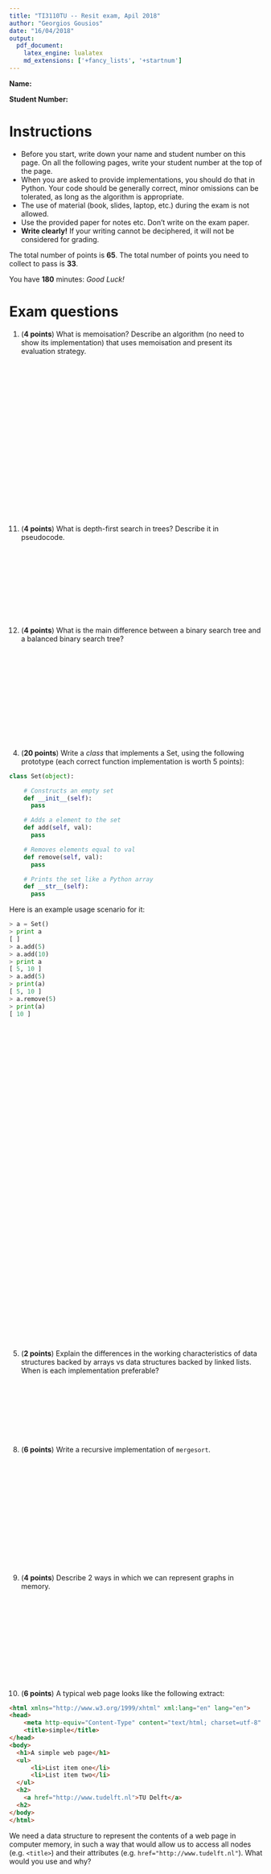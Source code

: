 ```yaml
---
title: "TI3110TU -- Resit exam, Apil 2018"
author: "Georgios Gousios"
date: "16/04/2018"
output:
  pdf_document:
    latex_engine: lualatex
    md_extensions: ['+fancy_lists', '+startnum']
---
```


**Name:**

**Student Number:**

# Instructions

* Before you start, write down your name and student number on this page.
On all the following pages, write your student number at the top of the page.
* When you are asked to provide implementations, you should do that in
Python. Your code should be generally correct, minor omissions
can be tolerated, as long as the algorithm is appropriate.
* The use of material (book, slides, laptop, etc.) during the exam is not allowed.
* Use the provided paper for notes etc. Don't write on the exam paper.
* **Write clearly!** If your writing cannot be deciphered, it will not be
considered for grading.

The total number of points is **65**. 
The total number of points you need to collect to pass is **33**.

You have **180** minutes: _Good Luck!_

# Exam questions

1. (**4 points**) What is memoisation?
Describe an algorithm (no need to show its implementation) that uses memoisation
and present its evaluation strategy.

```























```


11. (**4 points**) What is depth-first search in trees? Describe it
in pseudocode.

```











```

12. (**4 points**) What is the main difference between a binary search
tree and a balanced binary search tree?

```














```

4. (**20 points**) Write a _class_ that implements a Set,
using the following prototype (each correct function
implementation is worth 5 points):

```python
class Set(object):

    # Constructs an empty set
    def __init__(self):
      pass

    # Adds a element to the set
    def add(self, val):
      pass

    # Removes elements equal to val
    def remove(self, val):
      pass

    # Prints the set like a Python array
    def __str__(self):
      pass
```

Here is an example usage scenario for it:

```python
> a = Set()
> print a
[ ]
> a.add(5)
> a.add(10)
> print a
[ 5, 10 ]
> a.add(5)
> print(a)
[ 5, 10 ]
> a.remove(5)
> print(a)
[ 10 ]
```

```














































```

5. (**2 points**) Explain the differences in the working characteristics of
data structures backed by arrays vs data structures backed by linked lists.
When is each implementation preferable?

```









```


8. (**6 points**) Write a recursive implementation of `mergesort`.

```
















```

9. (**4 points**) Describe 2 ways in which we can represent graphs in memory.

```













```

10. (**6 points**) A typical web page looks like the following extract:

```html
<html xmlns="http://www.w3.org/1999/xhtml" xml:lang="en" lang="en">
<head>
    <meta http-equiv="Content-Type" content="text/html; charset=utf-8" />
    <title>simple</title>
</head>
<body>
  <h1>A simple web page</h1>
  <ul>
      <li>List item one</li>
      <li>List item two</li>
  </ul>
  <h2>
    <a href="http://www.tudelft.nl">TU Delft</a>
  <h2>
</body>
</html>
```

We need a data structure to represent the contents of a web page in computer
memory, in such a way that would allow us to access all nodes (e.g. `<title>`) 
and their attributes (e.g. `href="http://www.tudelft.nl"`). What would you use 
and why?

```
























```



13. (**15 points**) What is the time complexity ($O$) of the following operations?

  * (**1 point**) Inserting in a AVL (balanced binary) tree:
  * (**1 point**) Naive substring search (searching a pattern within a text):
  * (**1 point**) Adding an element to a set backed by an array:
  * (**1 point**) Sorting an array with mergesort:
  * (**1 point**) Knutt-Moris-Pratt substring search:
  * (**1 point**) Deleting elements by value in a list:
  * (**1 point**) Sorting an array with bubble sort:
  * (**1 point**) Sorting an array with quicksort:
  * (**1 point**) Breadth-first search in a graph:
  * (**1 point**) Adding an element to the head of a linked list:
  * (**1 point**) Inserting an element in a list by index:
  * (**1 point**) Breadth-first search in a balanced tree:
  * (**1 point**) Searching through a sorted array with binary search:
  * (**1 point**) Deleting elements by value in a AVL tree:
  * (**1 point**) Recursive version of least common subsequence:

